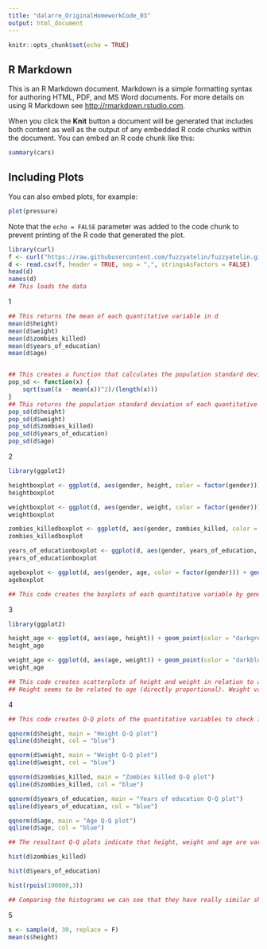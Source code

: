 ```yaml
---
title: "dalarre_OriginalHomeworkCode_03"
output: html_document
---
```


```r
knitr::opts_chunk$set(echo = TRUE)
```

## R Markdown

This is an R Markdown document. Markdown is a simple formatting syntax for authoring HTML, PDF, and MS Word documents. For more details on using R Markdown see <http://rmarkdown.rstudio.com>.

When you click the **Knit** button a document will be generated that includes both content as well as the output of any embedded R code chunks within the document. You can embed an R code chunk like this:

```r
summary(cars)
```

## Including Plots

You can also embed plots, for example:

```r
plot(pressure)
```

Note that the `echo = FALSE` parameter was added to the code chunk to prevent printing of the R code that generated the plot.


```r
library(curl)
f <- curl("https://raw.githubusercontent.com/fuzzyatelin/fuzzyatelin.github.io/master/AN588_Fall21/zombies.csv")
d <- read.csv(f, header = TRUE, sep = ",", stringsAsFactors = FALSE)
head(d)
names(d)
## This loads the data

```
1
```r
## This returns the mean of each quantitative variable in d
mean(d$height)
mean(d$weight)
mean(d$zombies_killed)
mean(d$years_of_education)
mean(d$age)


## This creates a function that calculates the population standard deviation
pop_sd <- function(x) {
    sqrt(sum((x - mean(x))^2)/(length(x)))
}
## This returns the population standard deviation of each quantitative variable in d
pop_sd(d$height)
pop_sd(d$weight)
pop_sd(d$zombies_killed)
pop_sd(d$years_of_education)
pop_sd(d$age)

```

2
```r
library(ggplot2)

heightboxplot <- ggplot(d, aes(gender, height, color = factor(gender))) + geom_boxplot(show.legend = F) + xlab("Gender") + ylab("Height") 
heightboxplot

weightboxplot <- ggplot(d, aes(gender, weight, color = factor(gender))) + geom_boxplot(show.legend = F) + xlab("Gender") + ylab("Weight") 
weightboxplot

zombies_killedboxplot <- ggplot(d, aes(gender, zombies_killed, color = factor(gender))) + geom_boxplot(show.legend = F) + xlab("Gender") + ylab("Zombies killed") 
zombies_killedboxplot

years_of_educationboxplot <- ggplot(d, aes(gender, years_of_education, color = factor(gender))) + geom_boxplot(show.legend = F) + xlab("Gender") + ylab("Years of education") 
years_of_educationboxplot

ageboxplot <- ggplot(d, aes(gender, age, color = factor(gender))) + geom_boxplot(show.legend = F) + xlab("Gender") + ylab("Age") 
ageboxplot

## This code creates the boxplots of each quantitative variable by gender. The show.legend = F argument deletes the legend.
```

3
```r
library(ggplot2)

height_age <- ggplot(d, aes(age, height)) + geom_point(color = "darkgreen") + xlab("Age") + ylab("Height") 
height_age

weight_age <- ggplot(d, aes(age, weight)) + geom_point(color = "darkblue") + xlab("Age") + ylab("Weight") 
weight_age

## This code creates scatterplots of height and weight in relation to age. 
## Height seems to be related to age (directly proportional). Weight values are more scattered and it is difficult to assume a relation
```

4
```r
## This code creates Q-Q plots of the quantitative variables to check if they are drawn for a normal distribution

qqnorm(d$height, main = "Height Q-Q plot")
qqline(d$height, col = "blue")

qqnorm(d$weight, main = "Weight Q-Q plot")
qqline(d$weight, col = "blue")

qqnorm(d$zombies_killed, main = "Zombies killed Q-Q plot")
qqline(d$zombies_killed, col = "blue")

qqnorm(d$years_of_education, main = "Years of education Q-Q plot")
qqline(d$years_of_education, col = "blue")

qqnorm(d$age, main = "Age Q-Q plot")
qqline(d$age, col = "blue")

## The resultant Q-Q plots indicate that height, weight and age are variables drawn from the normal distribution. Zombies_killed and Years_of_education are discrete variables, so they can't be normally distributed. They are probably drawn from the poisson distribution. To check this we can plot a histogram of the data and compare it to a histogram of simulated data from a poisson distribution with a mean of 3 (approximately equal to the means of zombies_killed and years_of_education) to see if the approximate shape of the distribution is the same

hist(d$zombies_killed)

hist(d$years_of_education)

hist(rpois(100000,3))

## Comparing the histograms we can see that they have really similar shapes, so it is very probable that the data follow the Poisson distribution. However, we haven`t proved it totally.
```

5
```r

s <- sample(d, 30, replace = F)
mean(s$height)

```





